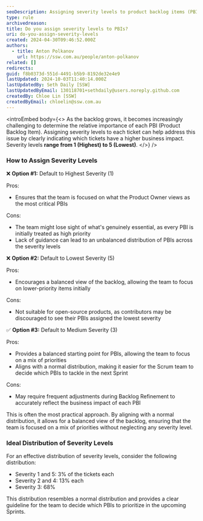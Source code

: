 ```yaml
---
seoDescription: Assigning severity levels to product backlog items (PBIs) helps prioritize tasks based on business impact, with options ranging from defaulting to highest or lowest severity.
type: rule
archivedreason:
title: Do you assign severity levels to PBIs?
uri: do-you-assign-severity-levels
created: 2024-04-30T09:46:52.000Z
authors:
  - title: Anton Polkanov
    url: https://ssw.com.au/people/anton-polkanov
related: []
redirects:
guid: f8b0373d-551d-4491-b5b9-8192de32e4e9
lastUpdated: 2024-10-03T11:40:14.000Z
lastUpdatedBy: Seth Daily [SSW]
lastUpdatedByEmail: 130118701+sethdaily@users.noreply.github.com
createdBy: Chloe Lin [SSW]
createdByEmail: chloelin@ssw.com.au
---
```


<introEmbed
  body={<>
As the backlog grows, it becomes increasingly challenging to determine the relative importance of each PBI (Product Backlog Item). Assigning severity levels to each ticket can help address this issue by clearly indicating which tickets have a higher business impact. Severity levels **range from 1 (Highest) to 5 (Lowest)**.
  </>}
/>
### How to Assign Severity Levels

❌ **Option #1:** Default to Highest Severity (1)

Pros:

* Ensures that the team is focused on what the Product Owner views as the most critical PBIs

Cons:

* The team might lose sight of what's genuinely essential, as every PBI is initially treated as high priority
* Lack of guidance can lead to an unbalanced distribution of PBIs across the severity levels

❌ **Option #2:** Default to Lowest Severity (5)

Pros:

* Encourages a balanced view of the backlog, allowing the team to focus on lower-priority items initially

Cons:

* Not suitable for open-source products, as contributors may be discouraged to see their PBIs assigned the lowest severity

✅ **Option #3:** Default to Medium Severity (3)

Pros:

* Provides a balanced starting point for PBIs, allowing the team to focus on a mix of priorities
* Aligns with a normal distribution, making it easier for the Scrum team to decide which PBIs to tackle in the next Sprint

Cons:

* May require frequent adjustments during Backlog Refinement to accurately reflect the business impact of each PBI

This is often the most practical approach. By aligning with a normal distribution, it allows for a balanced view of the backlog, ensuring that the team is focused on a mix of priorities without neglecting any severity level.

### Ideal Distribution of Severity Levels

For an effective distribution of severity levels, consider the following distribution:

* Severity 1 and 5: 3% of the tickets each
* Severity 2 and 4: 13% each
* Severity 3: 68%

This distribution resembles a normal distribution and provides a clear guideline for the team to decide which PBIs to prioritize in the upcoming Sprints.
